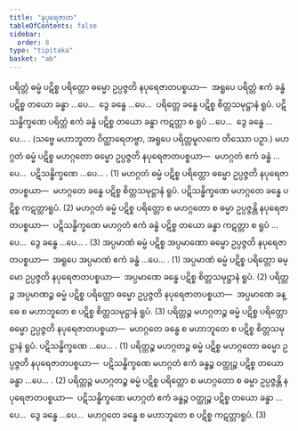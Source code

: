 ```yaml
---
title: "နပုရေဇာတ"
tableOfContents: false
sidebar:
  order: 8
type: "tipitaka"
basket: "ab"
---
```



<DynamicBreadcrumb />

<Division number="16">

<Paragraph number="1913">
ပရိတ္တံ ဓမ္မံ ပဋိစ္စ ပရိတ္တော ဓမ္မော ဥပ္ပဇ္ဇတိ နပုရေဇာတပစ္စယာ—  အရူပေ ပရိတ္တံ ဧကံ ခန္ဓံ ပဋိစ္စ တယော ခန္ဓာ …ပေ…  ဒွေ ခန္ဓေ …ပေ…  ပရိတ္တေ ခန္ဓေ ပဋိစ္စ စိတ္တသမုဋ္ဌာနံ ရူပံ. ပဋိသန္ဓိက္ခဏေ ပရိတ္တံ ဧကံ ခန္ဓံ ပဋိစ္စ တယော ခန္ဓာ ကဋတ္တာ စ ရူပံ …ပေ…  ဒွေ ခန္ဓေ …ပေ… . (သဗ္ဗေ မဟာဘူတာ ဝိတ္ထာရေတဗ္ဗာ, အရူပေ ပရိတ္တမူလကေ တိဿော ပဉှာ.)
</Paragraph>

<Paragraph number="1914">
မဟဂ္ဂတံ ဓမ္မံ ပဋိစ္စ မဟဂ္ဂတော ဓမ္မော ဥပ္ပဇ္ဇတိ နပုရေဇာတပစ္စယာ—  မဟဂ္ဂတံ ဧကံ ခန္ဓံ …ပေ…  ပဋိသန္ဓိက္ခဏေ …ပေ… . (1)
</Paragraph>

<Paragraph number="1915">
မဟဂ္ဂတံ ဓမ္မံ ပဋိစ္စ ပရိတ္တော ဓမ္မော ဥပ္ပဇ္ဇတိ နပုရေဇာတပစ္စယာ—  မဟဂ္ဂတေ ခန္ဓေ ပဋိစ္စ စိတ္တသမုဋ္ဌာနံ ရူပံ. ပဋိသန္ဓိက္ခဏေ မဟဂ္ဂတေ ခန္ဓေ ပဋိစ္စ ကဋတ္တာရူပံ. (2)
</Paragraph>

<Paragraph number="1916">
မဟဂ္ဂတံ ဓမ္မံ ပဋိစ္စ ပရိတ္တော စ မဟဂ္ဂတော စ ဓမ္မာ ဥပ္ပဇ္ဇန္တိ နပုရေဇာတပစ္စယာ—  ပဋိသန္ဓိက္ခဏေ မဟဂ္ဂတံ ဧကံ ခန္ဓံ ပဋိစ္စ တယော ခန္ဓာ ကဋတ္တာ စ ရူပံ …ပေ…  ဒွေ ခန္ဓေ …ပေ… . (3)
</Paragraph>

</Division>
<Division number="17">

<Paragraph number="1917">
အပ္ပမာဏံ ဓမ္မံ ပဋိစ္စ အပ္ပမာဏော ဓမ္မော ဥပ္ပဇ္ဇတိ နပုရေဇာတပစ္စယာ—  အရူပေ အပ္ပမာဏံ ဧကံ ခန္ဓံ …ပေ… . (1)
</Paragraph>

<Paragraph number="1918">
အပ္ပမာဏံ ဓမ္မံ ပဋိစ္စ ပရိတ္တော ဓမ္မော ဥပ္ပဇ္ဇတိ နပုရေဇာတပစ္စယာ—  အပ္ပမာဏေ ခန္ဓေ ပဋိစ္စ စိတ္တသမုဋ္ဌာနံ ရူပံ. (2)
</Paragraph>

<Paragraph number="1919">
ပရိတ္တဉ္စ အပ္ပမာဏဉ္စ ဓမ္မံ ပဋိစ္စ ပရိတ္တော ဓမ္မော ဥပ္ပဇ္ဇတိ နပုရေဇာတပစ္စယာ—  အပ္ပမာဏေ ခန္ဓေ စ မဟာဘူတေ စ ပဋိစ္စ စိတ္တသမုဋ္ဌာနံ ရူပံ. (3)
</Paragraph>

<Paragraph number="1920">
ပရိတ္တဉ္စ မဟဂ္ဂတဉ္စ ဓမ္မံ ပဋိစ္စ ပရိတ္တော ဓမ္မော ဥပ္ပဇ္ဇတိ နပုရေဇာတပစ္စယာ—  မဟဂ္ဂတေ ခန္ဓေ စ မဟာဘူတေ စ ပဋိစ္စ စိတ္တသမုဋ္ဌာနံ ရူပံ. ပဋိသန္ဓိက္ခဏေ …ပေ… . (1)
</Paragraph>

<Paragraph number="1921">
ပရိတ္တဉ္စ မဟဂ္ဂတဉ္စ ဓမ္မံ ပဋိစ္စ မဟဂ္ဂတော ဓမ္မော ဥပ္ပဇ္ဇတိ နပုရေဇာတပစ္စယာ—  ပဋိသန္ဓိက္ခဏေ မဟဂ္ဂတံ ဧကံ ခန္ဓဉ္စ ဝတ္ထုဉ္စ ပဋိစ္စ တယော ခန္ဓာ …ပေ… . (2)
</Paragraph>

<Paragraph number="1922">
ပရိတ္တဉ္စ မဟဂ္ဂတဉ္စ ဓမ္မံ ပဋိစ္စ ပရိတ္တော စ မဟဂ္ဂတော စ ဓမ္မာ ဥပ္ပဇ္ဇန္တိ နပုရေဇာတပစ္စယာ—  ပဋိသန္ဓိက္ခဏေ မဟဂ္ဂတံ ဧကံ ခန္ဓဉ္စ ဝတ္ထုဉ္စ ပဋိစ္စ တယော ခန္ဓာ …ပေ…  ဒွေ ခန္ဓေ …ပေ…  မဟဂ္ဂတေ ခန္ဓေ စ မဟာဘူတေ စ ပဋိစ္စ ကဋတ္တာရူပံ. (3)
</Paragraph>
</Division>